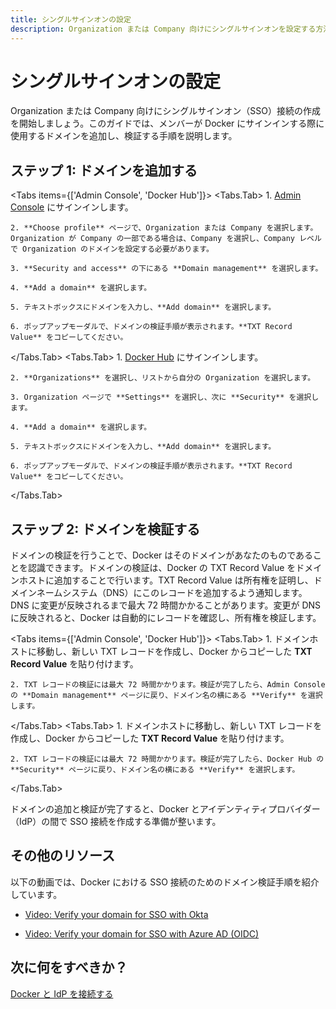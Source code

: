 ```yaml
---
title: シングルサインオンの設定
description: Organization または Company 向けにシングルサインオンを設定する方法を学びます。
---
```



# シングルサインオンの設定

Organization または Company 向けにシングルサインオン（SSO）接続の作成を開始しましょう。このガイドでは、メンバーが Docker にサインインする際に使用するドメインを追加し、検証する手順を説明します。

## ステップ 1: ドメインを追加する

<Tabs items={['Admin Console', 'Docker Hub']}>
  <Tabs.Tab>
    1. [Admin Console](https://admin.docker.com) にサインインします。

    2. **Choose profile** ページで、Organization または Company を選択します。Organization が Company の一部である場合は、Company を選択し、Company レベルで Organization のドメインを設定する必要があります。

    3. **Security and access** の下にある **Domain management** を選択します。

    4. **Add a domain** を選択します。

    5. テキストボックスにドメインを入力し、**Add domain** を選択します。

    6. ポップアップモーダルで、ドメインの検証手順が表示されます。**TXT Record Value** をコピーしてください。
  </Tabs.Tab>
  <Tabs.Tab>
    1. [Docker Hub](https://hub.docker.com/) にサインインします。

    2. **Organizations** を選択し、リストから自分の Organization を選択します。

    3. Organization ページで **Settings** を選択し、次に **Security** を選択します。

    4. **Add a domain** を選択します。

    5. テキストボックスにドメインを入力し、**Add domain** を選択します。

    6. ポップアップモーダルで、ドメインの検証手順が表示されます。**TXT Record Value** をコピーしてください。
  </Tabs.Tab>
</Tabs>

## ステップ 2: ドメインを検証する

ドメインの検証を行うことで、Docker はそのドメインがあなたのものであることを認識できます。ドメインの検証は、Docker の TXT Record Value をドメインホストに追加することで行います。TXT Record Value は所有権を証明し、ドメインネームシステム（DNS）にこのレコードを追加するよう通知します。DNS に変更が反映されるまで最大 72 時間かかることがあります。変更が DNS に反映されると、Docker は自動的にレコードを確認し、所有権を検証します。

<Tabs items={['Admin Console', 'Docker Hub']}>
  <Tabs.Tab>
    1. ドメインホストに移動し、新しい TXT レコードを作成し、Docker からコピーした **TXT Record Value** を貼り付けます。

    2. TXT レコードの検証には最大 72 時間かかります。検証が完了したら、Admin Console の **Domain management** ページに戻り、ドメイン名の横にある **Verify** を選択します。
  </Tabs.Tab>
  <Tabs.Tab>
    1. ドメインホストに移動し、新しい TXT レコードを作成し、Docker からコピーした **TXT Record Value** を貼り付けます。

    2. TXT レコードの検証には最大 72 時間かかります。検証が完了したら、Docker Hub の **Security** ページに戻り、ドメイン名の横にある **Verify** を選択します。
  </Tabs.Tab>
</Tabs>

ドメインの追加と検証が完了すると、Docker とアイデンティティプロバイダー（IdP）の間で SSO 接続を作成する準備が整います。

## その他のリソース

以下の動画では、Docker における SSO 接続のためのドメイン検証手順を紹介しています。

- [Video: Verify your domain for SSO with Okta](https://youtu.be/c56YECO4YP4?feature=shared&t=529)

- [Video: Verify your domain for SSO with Azure AD (OIDC)](https://youtu.be/bGquA8qR9jU?feature=shared&t=496)

## 次に何をすべきか？

[Docker と IdP を接続する](/docker-security-ja/for-admins/single-sign-on/connect)
